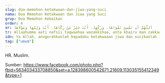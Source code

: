 ```yaml
---
slug: doa-memohon-ketakwaan-dan-jiwa-yang-suci
nama: Doa Memohon Ketakwaan dan Jiwa yang Suci
grup: Doa Memohon Kebaikan
order: 4
ar: اَللَّهُمَّ آتِ نَفْسِيْ تَقْوَاهَا، وَزَكِّهَا، أَنْتَ خَيْرُ مَنْ زَكَّاهَا، أَنْتَ وَلِيُّهَا وَمَوْلَاهَا
tr: Allaahumma aati nafsii taqwaahaa wazakkihaa, anta khairu man zakkaahaa, anta waliyyuhaa wa maulaahaa.
idn: Ya Allah, anugerahkanlah kepadaku ketakwaaan jiwa dan sucikanlah ia, karena Engkaulah sebaik-baik Rabb yang mensucikannya, Engkau pelindung dan Pemeliharanya.
tag: ["umum"]
---
```


HR. Muslim.

Sumber: https://www.facebook.com/photo.php?fbid=563403433708850&set=a.128398600542671.21609.113035155412349&type=1
